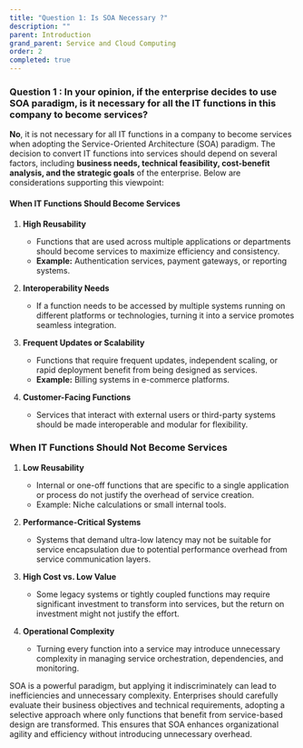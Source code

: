 ```yaml
---
title: "Question 1: Is SOA Necessary ?"
description: ""
parent: Introduction
grand_parent: Service and Cloud Computing
order: 2
completed: true
---
```


### Question 1 : In your opinion, if the enterprise decides to use SOA paradigm, is it necessary for all the IT functions in this company to become services?

**No**, it is not necessary for all IT functions in a company to become services when adopting the Service-Oriented Architecture (SOA) paradigm. The decision to convert IT functions into services should depend on several factors, including **business needs, technical feasibility, cost-benefit analysis, and the strategic goals** of the enterprise. Below are considerations supporting this viewpoint:

#### When IT Functions Should Become Services

1. **High Reusability**
    * Functions that are used across multiple applications or departments should become services to maximize efficiency and consistency.
    * **Example:** Authentication services, payment gateways, or reporting systems.

2. **Interoperability Needs**
    * If a function needs to be accessed by multiple systems running on different platforms or technologies, turning it into a service promotes seamless integration.

3. **Frequent Updates or Scalability**
    * Functions that require frequent updates, independent scaling, or rapid deployment benefit from being designed as services.
    * **Example:** Billing systems in e-commerce platforms.

4. **Customer-Facing Functions**
    * Services that interact with external users or third-party systems should be made interoperable and modular for flexibility.


### When IT Functions Should Not Become Services
1. **Low Reusability**
    * Internal or one-off functions that are specific to a single application or process do not justify the overhead of service creation.
    * Example: Niche calculations or small internal tools.

2. **Performance-Critical Systems**
    * Systems that demand ultra-low latency may not be suitable for service encapsulation due to potential performance overhead from service communication layers.

3. **High Cost vs. Low Value**
    * Some legacy systems or tightly coupled functions may require significant investment to transform into services, but the return on investment might not justify the effort.

4. **Operational Complexity**
    * Turning every function into a service may introduce unnecessary complexity in managing service orchestration, dependencies, and monitoring.

SOA is a powerful paradigm, but applying it indiscriminately can lead to inefficiencies and unnecessary complexity. Enterprises should carefully evaluate their business objectives and technical requirements, adopting a selective approach where only functions that benefit from service-based design are transformed. This ensures that SOA enhances organizational agility and efficiency without introducing unnecessary overhead.